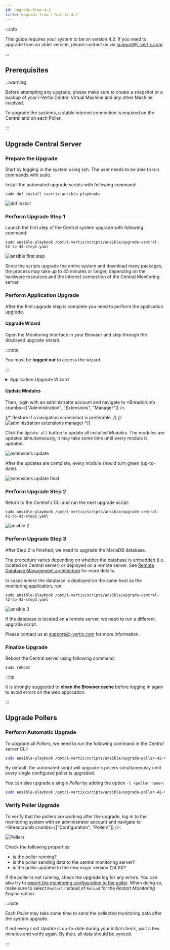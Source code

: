 ```yaml
---
id: upgrade-from-4-2
title: Upgrade from i-Vertix 4.2
---
```




:::info

This guide requires your system to be on version 4.2. If you need to upgrade from an older version, please contact us via support@i-vertix.com.

:::

## Prerequisites

:::warning

Before attempting any upgrade, please make sure to create a snapshot or a backup
of your i-Vertix Central Virtual Machine and any other Machine involved.

To upgrade the systems, a stable internet connection is required on the Central and on each Poller.

:::


## Upgrade Central Server

### Prepare the Upgrade

Start by logging in the system using ssh.
The user needs to be able to run commands with sudo.

Install the automated upgrade scripts with following command:
```
sudo dnf install ivertix-ansible-playbooks
```

![dnf install](../assets/upgrade/upgrade-from_4.2/dnf_install.png)


### Perform Upgrade Step 1

Launch the first step of the Central system upgrade with following command:
```
sudo ansible-playbook /opt/i-vertix/scripts/ansible/upgrade-central-42-to-43-step1.yaml
```

![ansible first step](../assets/upgrade/upgrade-from_4.2/ansible_step_1.png)


Since the scripts upgrade the entire system and download many packages, 
the process may take up to 45 minutes or longer, 
depending on the hardware resources and the internet connection of the Central Monitoring server.

### Perform Application Upgrade

After the first upgrade step is complete you need to perform the application upgrade.

#### Upgrade Wizard

Open the Monitoring Interface in your Browser and step through the displayed upgrade wizard.

:::note

You must be **logged out** to access the wizard.

:::

<details>
<summary>Application Upgrade Wizard</summary>

![webui_1](../assets/upgrade/upgrade-from_4.2/webui_step1.png)
![webui_2](../assets/upgrade/upgrade-from_4.2/webui_step2.png)
![webui_3](../assets/upgrade/upgrade-from_4.2/webui_step3.png)
![webui_4](../assets/upgrade/upgrade-from_4.2/webui_step4.png)
![webui_5](../assets/upgrade/upgrade-from_4.2/webui_step5.png)

</details>

#### Update Modules

Then, login with an administrator account and navigate to <Breadcrumb crumbs={["Administration", "Extensions", "Manager"]} />.

{/* Restore if a navigation screenshot is preferable. */}
{/* ![administration extensions manager](../assets/upgrade/upgrade-from_4.2/administration_extensions_manager.png) */}

Click the `Update all` button to update all installed *Modules*.
The modules are updated simultaneously, it may take some time until every module is updated.

![extensions update](../assets/upgrade/upgrade-from_4.2/update_extensions.png)

After the updates are complete, every module should turn green (up-to-date).

![extensions update final](../assets/upgrade/upgrade-from_4.2/update_extensions_finish.png)

### Perform Upgrade Step 2

Return to the *Central's* CLI and run the next upgrade script:

```
sudo ansible-playbook /opt/i-vertix/scripts/ansible/upgrade-central-42-to-43-step2.yaml
```

![ansible 2](../assets/upgrade/upgrade-from_4.2/ansible_step_2.png)

### Perform Upgrade Step 3

After Step 2 is finished, we need to upgrade the MariaDB database. 

The procedure varies depending on whether the database is embedded (i.e. located on Central server)
or deployed on a remote server.
See [Remote Database Management architecture](../installation/before-you-start/architecture#dbms)
for more details.

<Tabs>
<TabItem value="internal_db" label="Embedded Database" default>

In cases where the database is deployed on the same host as the monitoring application, run:

```
sudo ansible-playbook /opt/i-vertix/scripts/ansible/upgrade-central-42-to-43-step3.yaml
```

![ansible 3](../assets/upgrade/upgrade-from_4.2/ansible_step_3.png)

</TabItem>
<TabItem value="external_db" label="Remote Database">

If the database is located on a remote server, we need to run a different upgrade script.

Please contact us at [support@i-vertix.com](mailto:support@i-vertix.com) for more information.

</TabItem>
</Tabs>

### Finalize Upgrade

Reboot the Central server using following command:

```
sudo reboot
```

:::tip

It is strongly suggested to **clean the Browser cache** before logging in again to avoid errors on the web application.

:::

## Upgrade Pollers

### Perform Automatic Upgrade

To upgrade all *Pollers*, we need to run the following command in the *Central server* CLI:

```bash
sudo ansible-playbook /opt/i-vertix/scripts/ansible/upgrade-poller-42-to-43.yaml
```

By default, the automated script will upgrade 5 pollers simultaneously until every single configured poller is upgraded.

You can also upgrade a single *Poller* by adding the option `-l <poller name>`:

```bash
sudo ansible-playbook /opt/i-vertix/scripts/ansible/upgrade-poller-42-to-43.yaml -l Poller1
```

### Verify Poller Upgrade

To verify that the pollers are working after the upgrade, log in to the monitoring system with an administrator account
and navigate to <Breadcrumb crumbs={["Configuration", "Pollers"]} />.

![Pollers](../assets/upgrade/upgrade-from_4.2/verify_pollers.png)

Check the following properties:

- <ImageCounter num={1} /> is the poller running?
- <ImageCounter num={2} /> is the poller sending data to the central monitoring server?
- <ImageCounter num={3} /> is the poller updated to the new major version (24.10)?

If the poller is not running, check the upgrade log for any errors.
You can also try to [export the monitoring configuration to the poller](../monitoring-resources/export-configuration).
When doing so, make sure to select `Restart` instead of `Reload` for the *Restart Monitoring Engine* option.

:::note

Each *Poller* may take some time to send the collected monitoring data after the system upgrade.

If not every <ImageCounter num={2} /> *Last Update* is up-to-date during your initial check, wait a few minutes and verify again.
By then, all data should be synced.

:::
